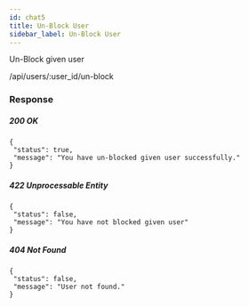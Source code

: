 ```yaml
---
id: chat5
title: Un-Block User
sidebar_label: Un-Block User
---
```



Un-Block given user

<Endpoint req="POST">/api/users/:user_id/un-block</Endpoint>

 
 ### Response
 ##### 200 OK
 ```
 {
  "status": true,
  "message": "You have un-blocked given user successfully."
 }
 ```
 
 ##### 422 Unprocessable Entity
 ```
 {
  "status": false,
  "message": "You have not blocked given user"
 }
 ```
 
 ##### 404 Not Found
 ```
 {
  "status": false,
  "message": "User not found."
 }
 ```